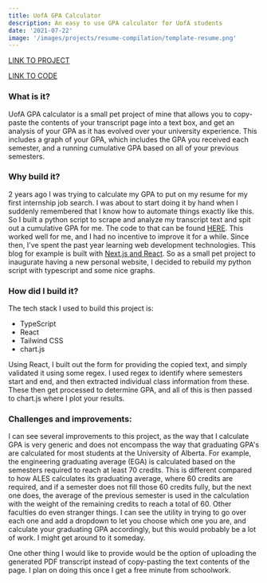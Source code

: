 ```yaml
---
title: UofA GPA Calculator
description: An easy to use GPA calculator for UofA students
date: '2021-07-22'
image: '/images/projects/resume-compilation/template-resume.png'
---
```


[LINK TO PROJECT](https://konradstaniszewski.com/projects/gpacalculator)

[LINK TO CODE](https://github.com/KonradStanski/KonradStaniszewski.github.io/tree/master/src/pages/projects/gpacalculator)

### What is it?

UofA GPA calculator is a small pet project of mine that allows you to copy-paste the contents of your transcript page
into a text box, and get an analysis of your GPA as it has evolved over your university experience. This includes a
graph of your GPA, which includes the GPA you received each semester, and a running cumulative GPA based on all of your
previous semesters.

### Why build it?

2 years ago I was trying to calculate my GPA to put on my resume for my first internship job search. I was about to
start doing it by hand when I suddenly remembered that I know how to automate things exactly like this. So I built a
python script to scrape and analyze my transcript text and spit out a cumulative GPA for me. The code to that can be
found [HERE](https://github.com/KonradStanski/UofAGpaCalculator). This worked well for me, and I had no incentive to
improve it for a while. Since then, I've spent the past year learning web development technologies. This blog for
example is built with [Next.js and React](https://konradstaniszewski.com/blog/blog-redesign-2). So as a small pet
project to inaugurate having a new personal website, I decided to rebuild my python script with typescript and some nice
graphs. 

### How did I build it?

The tech stack I used to build this project is:

- TypeScript 
- React 
- Tailwind CSS 
- chart.js

Using React, I built out the form for providing the copied text, and simply validated it using some regex. I used regex
to identify where semesters start and end, and then extracted individual class information from these. These then get
processed to determine GPA, and all of this is then passed to chart.js where I plot your results.

### Challenges and improvements:

I can see several improvements to this project, as the way that I calculate GPA is very generic and does not encompass
the way that graduating GPA's are calculated for most students at the University of Alberta. For example, the
engineering graduating average (EGA) is calculated based on the semesters required to reach at least 70 credits. This is
different compared to how ALES calculates its graduating average, where 60 credits are required, and if a semester does
not fill those 60 credits fully, but the next one does, the average of the previous semester is used in the calculation
with the weight of the remaining credits to reach a total of 60. Other faculties do even stranger things. I can see the
utility in trying to go over each one and add a dropdown to let you choose which one you are, and calculate your
graduating GPA accordingly, but this would probably be a lot of work. I might get around to it someday.

One other thing I would like to provide would be the option of uploading the generated PDF transcript instead of
copy-pasting the text contents of the page. I plan on doing this once I get a free minute from schoolwork.

